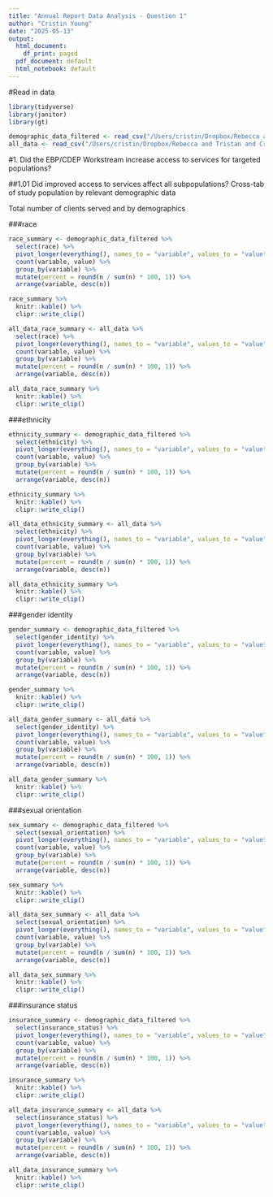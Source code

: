 ```yaml
---
title: "Annual Report Data Analysis - Question 1"
author: "Cristin Young"
date: "2025-05-13"
output:
  html_document:
    df_print: paged
  pdf_document: default
  html_notebook: default
---
```


#Read in data
```r
library(tidyverse)
library(janitor)
library(gt)

demographic_data_filtered <- read_csv("/Users/cristin/Dropbox/Rebecca and Tristan and Cristin/EInsight Data/demographic_data_clean.csv", show_col_types = FALSE)
all_data <- read_csv("/Users/cristin/Dropbox/Rebecca and Tristan and Cristin/EInsight Data/demographic_discharge_clean.csv", show_col_types = FALSE)
```
#1. Did the EBP/CDEP Workstream increase access to services for targeted populations?

##1.01 Did improved access to services affect all subpopulations?
Cross-tab of study population by relevant demographic data

Total number of clients served and by demographics

###race
```r
race_summary <- demographic_data_filtered %>%
  select(race) %>%
  pivot_longer(everything(), names_to = "variable", values_to = "value") %>%
  count(variable, value) %>%
  group_by(variable) %>%
  mutate(percent = round(n / sum(n) * 100, 1)) %>%
  arrange(variable, desc(n))

race_summary %>% 
  knitr::kable() %>% 
  clipr::write_clip()

all_data_race_summary <- all_data %>%
  select(race) %>%
  pivot_longer(everything(), names_to = "variable", values_to = "value") %>%
  count(variable, value) %>%
  group_by(variable) %>%
  mutate(percent = round(n / sum(n) * 100, 1)) %>%
  arrange(variable, desc(n))

all_data_race_summary %>% 
  knitr::kable() %>% 
  clipr::write_clip()
```

###ethnicity
```r
ethnicity_summary <- demographic_data_filtered %>%
  select(ethnicity) %>%
  pivot_longer(everything(), names_to = "variable", values_to = "value") %>%
  count(variable, value) %>%
  group_by(variable) %>%
  mutate(percent = round(n / sum(n) * 100, 1)) %>%
  arrange(variable, desc(n))

ethnicity_summary %>% 
  knitr::kable() %>% 
  clipr::write_clip()

all_data_ethnicity_summary <- all_data %>%
  select(ethnicity) %>%
  pivot_longer(everything(), names_to = "variable", values_to = "value") %>%
  count(variable, value) %>%
  group_by(variable) %>%
  mutate(percent = round(n / sum(n) * 100, 1)) %>%
  arrange(variable, desc(n))

all_data_ethnicity_summary %>% 
  knitr::kable() %>% 
  clipr::write_clip()
```

###gender identity
```r
gender_summary <- demographic_data_filtered %>%
  select(gender_identity) %>%
  pivot_longer(everything(), names_to = "variable", values_to = "value") %>%
  count(variable, value) %>%
  group_by(variable) %>%
  mutate(percent = round(n / sum(n) * 100, 1)) %>%
  arrange(variable, desc(n))

gender_summary %>% 
  knitr::kable() %>% 
  clipr::write_clip()

all_data_gender_summary <- all_data %>%
  select(gender_identity) %>%
  pivot_longer(everything(), names_to = "variable", values_to = "value") %>%
  count(variable, value) %>%
  group_by(variable) %>%
  mutate(percent = round(n / sum(n) * 100, 1)) %>%
  arrange(variable, desc(n))

all_data_gender_summary %>% 
  knitr::kable() %>% 
  clipr::write_clip()
```

###sexual orientation
```r
sex_summary <- demographic_data_filtered %>%
  select(sexual_orientation) %>%
  pivot_longer(everything(), names_to = "variable", values_to = "value") %>%
  count(variable, value) %>%
  group_by(variable) %>%
  mutate(percent = round(n / sum(n) * 100, 1)) %>%
  arrange(variable, desc(n))

sex_summary %>% 
  knitr::kable() %>% 
  clipr::write_clip()

all_data_sex_summary <- all_data %>%
  select(sexual_orientation) %>%
  pivot_longer(everything(), names_to = "variable", values_to = "value") %>%
  count(variable, value) %>%
  group_by(variable) %>%
  mutate(percent = round(n / sum(n) * 100, 1)) %>%
  arrange(variable, desc(n))

all_data_sex_summary %>% 
  knitr::kable() %>% 
  clipr::write_clip()
```

###insurance status
```r
insurance_summary <- demographic_data_filtered %>%
  select(insurance_status) %>%
  pivot_longer(everything(), names_to = "variable", values_to = "value") %>%
  count(variable, value) %>%
  group_by(variable) %>%
  mutate(percent = round(n / sum(n) * 100, 1)) %>%
  arrange(variable, desc(n))

insurance_summary %>% 
  knitr::kable() %>% 
  clipr::write_clip()

all_data_insurance_summary <- all_data %>%
  select(insurance_status) %>%
  pivot_longer(everything(), names_to = "variable", values_to = "value") %>%
  count(variable, value) %>%
  group_by(variable) %>%
  mutate(percent = round(n / sum(n) * 100, 1)) %>%
  arrange(variable, desc(n))

all_data_insurance_summary %>% 
  knitr::kable() %>% 
  clipr::write_clip()
```


